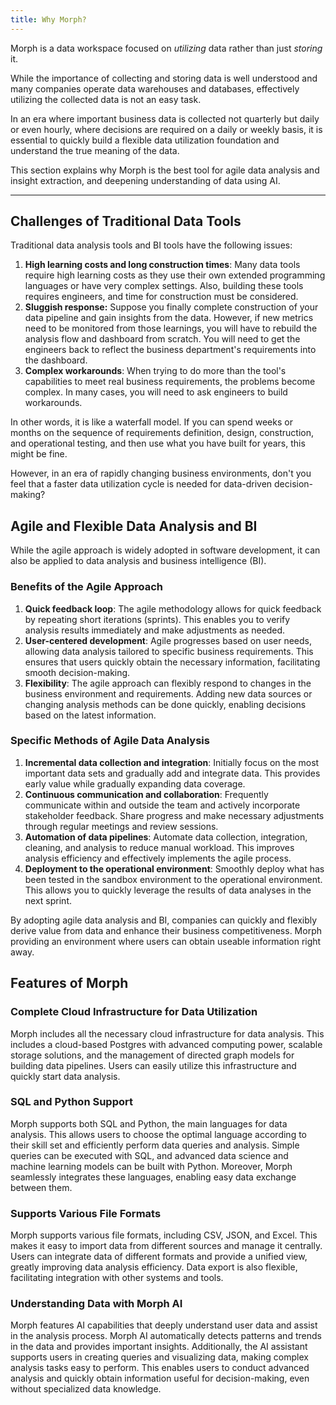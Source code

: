 ```yaml
---
title: Why Morph?
---
```


Morph is a data workspace focused on *utilizing* data rather than just *storing* it.

While the importance of collecting and storing data is well understood and many companies operate data warehouses and databases, effectively utilizing the collected data is not an easy task.

In an era where important business data is collected not quarterly but daily or even hourly, where decisions are required on a daily or weekly basis, it is essential to quickly build a flexible data utilization foundation and understand the true meaning of the data.

This section explains why Morph is the best tool for agile data analysis and insight extraction, and deepening understanding of data using AI.

---

## Challenges of Traditional Data Tools

Traditional data analysis tools and BI tools have the following issues:

1. **High learning costs and long construction times**: Many data tools require high learning costs as they use their own extended programming languages or have very complex settings. Also, building these tools requires engineers, and time for construction must be considered.
2. **Sluggish response:** Suppose you finally complete construction of your data pipeline and gain insights from the data. However, if new metrics need to be monitored from those learnings, you will have to rebuild the analysis flow and dashboard from scratch. You will need to get the engineers back to reflect the business department's requirements into the dashboard.
3. **Complex workarounds**: When trying to do more than the tool's capabilities to meet real business requirements, the problems become complex. In many cases, you will need to ask engineers to build workarounds.

In other words, it is like a waterfall model. If you can spend weeks or months on the sequence of requirements definition, design, construction, and operational testing, and then use what you have built for years, this might be fine.

However, in an era of rapidly changing business environments, don't you feel that a faster data utilization cycle is needed for data-driven decision-making?

## Agile and Flexible Data Analysis and BI

While the agile approach is widely adopted in software development, it can also be applied to data analysis and business intelligence (BI).

### Benefits of the Agile Approach

1. **Quick feedback loop**: The agile methodology allows for quick feedback by repeating short iterations (sprints). This enables you to verify analysis results immediately and make adjustments as needed.
2. **User-centered development**: Agile progresses based on user needs, allowing data analysis tailored to specific business requirements. This ensures that users quickly obtain the necessary information, facilitating smooth decision-making.
3. **Flexibility**: The agile approach can flexibly respond to changes in the business environment and requirements. Adding new data sources or changing analysis methods can be done quickly, enabling decisions based on the latest information.

### Specific Methods of Agile Data Analysis

1. **Incremental data collection and integration**: Initially focus on the most important data sets and gradually add and integrate data. This provides early value while gradually expanding data coverage.
2. **Continuous communication and collaboration**: Frequently communicate within and outside the team and actively incorporate stakeholder feedback. Share progress and make necessary adjustments through regular meetings and review sessions.
3. **Automation of data pipelines**: Automate data collection, integration, cleaning, and analysis to reduce manual workload. This improves analysis efficiency and effectively implements the agile process.
4. **Deployment to the operational environment**: Smoothly deploy what has been tested in the sandbox environment to the operational environment. This allows you to quickly leverage the results of data analyses in the next sprint.

By adopting agile data analysis and BI, companies can quickly and flexibly derive value from data and enhance their business competitiveness. Morph providing an environment where users can obtain useable information right away.

## Features of Morph

### Complete Cloud Infrastructure for Data Utilization

Morph includes all the necessary cloud infrastructure for data analysis. This includes a cloud-based Postgres with advanced computing power, scalable storage solutions, and the management of directed graph models for building data pipelines. Users can easily utilize this infrastructure and quickly start data analysis.

### SQL and Python Support

Morph supports both SQL and Python, the main languages for data analysis. This allows users to choose the optimal language according to their skill set and efficiently perform data queries and analysis. Simple queries can be executed with SQL, and advanced data science and machine learning models can be built with Python. Moreover, Morph seamlessly integrates these languages, enabling easy data exchange between them.

### Supports Various File Formats

Morph supports various file formats, including CSV, JSON, and Excel. This makes it easy to import data from different sources and manage it centrally. Users can integrate data of different formats and provide a unified view, greatly improving data analysis efficiency. Data export is also flexible, facilitating integration with other systems and tools.

### Understanding Data with Morph AI

Morph features AI capabilities that deeply understand user data and assist in the analysis process. Morph AI automatically detects patterns and trends in the data and provides important insights. Additionally, the AI assistant supports users in creating queries and visualizing data, making complex analysis tasks easy to perform. This enables users to conduct advanced analysis and quickly obtain information useful for decision-making, even without specialized data knowledge.